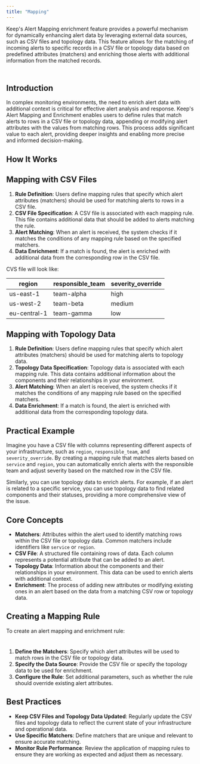 ```yaml
---
title: "Mapping"
---
```


Keep's Alert Mapping enrichment feature provides a powerful mechanism for dynamically enhancing alert data by leveraging external data sources, such as CSV files and topology data. This feature allows for the matching of incoming alerts to specific records in a CSV file or topology data based on predefined attributes (matchers) and enriching those alerts with additional information from the matched records.

<Frame width="100" height="200">
  <img height="10" src="/images/mapping.png" />
</Frame>


## Introduction

In complex monitoring environments, the need to enrich alert data with additional context is critical for effective alert analysis and response. Keep's Alert Mapping and Enrichment enables users to define rules that match alerts to rows in a CSV file or topology data, appending or modifying alert attributes with the values from matching rows. This process adds significant value to each alert, providing deeper insights and enabling more precise and informed decision-making.

## How It Works

## Mapping with CSV Files

1. **Rule Definition**: Users define mapping rules that specify which alert attributes (matchers) should be used for matching alerts to rows in a CSV file.
2. **CSV File Specification**: A CSV file is associated with each mapping rule. This file contains additional data that should be added to alerts matching the rule.
3. **Alert Matching**: When an alert is received, the system checks if it matches the conditions of any mapping rule based on the specified matchers.
4. **Data Enrichment**: If a match is found, the alert is enriched with additional data from the corresponding row in the CSV file.

CVS file will look like:

| region       |responsible_team | severity_override               |
|--------------|-----------------|---------------------------------|
| us-east-1    | team-alpha      | high                            |
| us-west-2    | team-beta       | medium                          |
| eu-central-1 | team-gamma      | low                             |

## Mapping with Topology Data

1. **Rule Definition**: Users define mapping rules that specify which alert attributes (matchers) should be used for matching alerts to topology data.
2. **Topology Data Specification**: Topology data is associated with each mapping rule. This data contains additional information about the components and their relationships in your environment.
3. **Alert Matching**: When an alert is received, the system checks if it matches the conditions of any mapping rule based on the specified matchers.
4. **Data Enrichment**: If a match is found, the alert is enriched with additional data from the corresponding topology data.

## Practical Example

Imagine you have a CSV file with columns representing different aspects of your infrastructure, such as `region`, `responsible_team`, and `severity_override`. By creating a mapping rule that matches alerts based on `service` and `region`, you can automatically enrich alerts with the responsible team and adjust severity based on the matched row in the CSV file.

Similarly, you can use topology data to enrich alerts. For example, if an alert is related to a specific service, you can use topology data to find related components and their statuses, providing a more comprehensive view of the issue.

## Core Concepts

- **Matchers**: Attributes within the alert used to identify matching rows within the CSV file or topology data. Common matchers include identifiers like `service` or `region`.
- **CSV File**: A structured file containing rows of data. Each column represents a potential attribute that can be added to an alert.
- **Topology Data**: Information about the components and their relationships in your environment. This data can be used to enrich alerts with additional context.
- **Enrichment**: The process of adding new attributes or modifying existing ones in an alert based on the data from a matching CSV row or topology data.

## Creating a Mapping Rule

To create an alert mapping and enrichment rule:

<Frame width="100" height="200">
  <img height="10" src="/images/rule-creation.png" />
</Frame>

1. **Define the Matchers**: Specify which alert attributes will be used to match rows in the CSV file or topology data.
2. **Specify the Data Source**: Provide the CSV file or specify the topology data to be used for enrichment.
3. **Configure the Rule**: Set additional parameters, such as whether the rule should override existing alert attributes.

## Best Practices

- **Keep CSV Files and Topology Data Updated**: Regularly update the CSV files and topology data to reflect the current state of your infrastructure and operational data.
- **Use Specific Matchers**: Define matchers that are unique and relevant to ensure accurate matching.
- **Monitor Rule Performance**: Review the application of mapping rules to ensure they are working as expected and adjust them as necessary.

<Frame width="100" height="200">
  <img height="10" src="/images/rule-table.png" />
</Frame>
